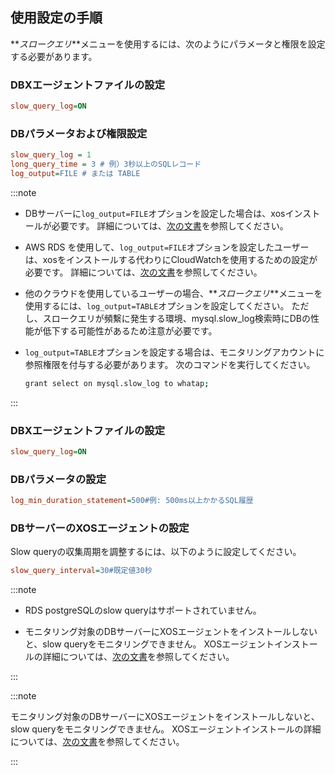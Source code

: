 ## 使用設定の手順

**_スロークエリ_**メニューを使用するには、次のようにパラメータと権限を設定する必要があります。

<InDoc product='mysql'>

### DBXエージェントファイルの設定

```ini title='whatap.conf'
slow_query_log=ON
```

### DBパラメータおよび権限設定

```ini title='my.cnf'
slow_query_log = 1
long_query_time = 3 # 例）3秒以上のSQLレコード
log_output=FILE # または TABLE
```

:::note

- DBサーバーに`log_output=FILE`オプションを設定した場合は、xosインストールが必要です。 詳細については、[次の文書](agent-xos-settings)を参照してください。

- AWS RDS を使用して、`log_output=FILE`オプションを設定したユーザーは、xosをインストールする代わりにCloudWatchを使用するための設定が必要です。 詳細については、[次の文書](agent-dbx-settings#using-aws-rds)を参照してください。

- 他のクラウドを使用しているユーザーの場合、**_スロークエリ_**メニューを使用するには、`log_output=TABLE`オプションを設定してください。 ただし、スロークエリが頻繫に発生する環境、mysql.slow_log検索時にDBの性能が低下する可能性があるため注意が必要です。

- `log_output=TABLE`オプションを設定する場合は、モニタリングアカウントに参照権限を付与する必要があります。 次のコマンドを実行してください。

  ```bash
  grant select on mysql.slow_log to whatap;
  ```

:::

</InDoc>

<InDoc product='postgresql'>

### DBXエージェントファイルの設定

```ini title='whatap.conf'
slow_query_log=ON
```

### DBパラメータの設定

```ini title='postgresql.conf'
log_min_duration_statement=500#例: 500ms以上かかるSQL履歴
```

</InDoc>

### DBサーバーのXOSエージェントの設定

Slow queryの収集周期を調整するには、以下のように設定してください。

```ini title='xos.conf'
slow_query_interval=30#既定値30秒
```

<InDoc product='postgresql'>

:::note

- RDS postgreSQLのslow queryはサポートされていません。

- モニタリング対象のDBサーバーにXOSエージェントをインストールしないと、slow queryをモニタリングできません。 XOSエージェントインストールの詳細については、[次の文書](agent-xos-settings)を参照してください。

:::

</InDoc>

<InDoc product='mysql'>

:::note

モニタリング対象のDBサーバーにXOSエージェントをインストールしないと、slow queryをモニタリングできません。 XOSエージェントインストールの詳細については、[次の文書](agent-xos-settings)を参照してください。

:::

</InDoc>
